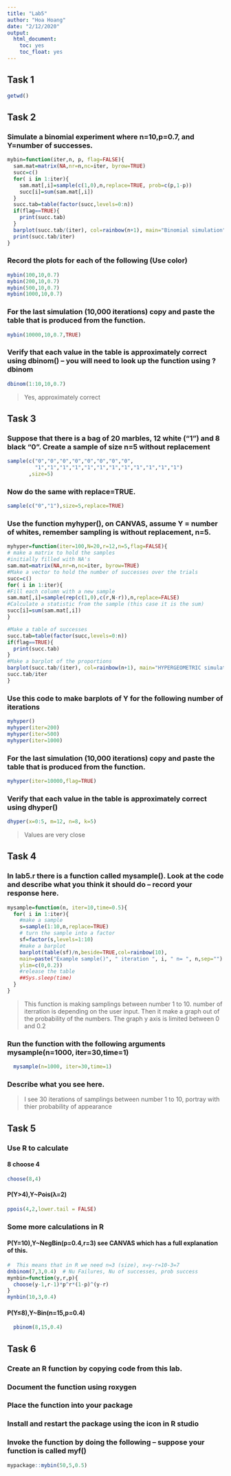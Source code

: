 ```yaml
---
title: "Lab5"
author: "Hoa Hoang"
date: "2/12/2020"
output: 
  html_document:
    toc: yes
    toc_float: yes
---
```


## Task 1
```r
getwd()
```

## Task 2
### Simulate a binomial experiment where n=10,p=0.7, and Y=number of successes.
```r
mybin=function(iter,n, p, flag=FALSE){ 
  sam.mat=matrix(NA,nr=n,nc=iter, byrow=TRUE)
  succ=c()
  for( i in 1:iter){
    sam.mat[,i]=sample(c(1,0),n,replace=TRUE, prob=c(p,1-p))
    succ[i]=sum(sam.mat[,i])
  }
  succ.tab=table(factor(succ,levels=0:n))
  if(flag==TRUE){
    print(succ.tab)
  }
  barplot(succ.tab/(iter), col=rainbow(n+1), main="Binomial simulation", xlab="Number of successes")
  print(succ.tab/iter)
}
```


###	Record the plots for each of the following (Use color)
```r
mybin(100,10,0.7)
mybin(200,10,0.7)
mybin(500,10,0.7)
mybin(1000,10,0.7)
```

### For the last simulation (10,000 iterations) copy and paste the table that is produced from the function.
```r
mybin(10000,10,0.7,TRUE) 
```
### Verify that each value in the table is approximately correct using dbinom() – you will need to look up the function using ?dbinom
```r
dbinom(1:10,10,0.7)
```
  > Yes, approximately correct

## Task 3
### Suppose that there is a bag of 20 marbles, 12 white (“1”) and 8 black “0”. Create a sample of size n=5 without replacement
```r
sample(c("0","0","0","0","0","0","0","0",
         "1","1","1","1","1","1","1","1","1","1","1","1")
       ,size=5)
```

### Now do the same with replace=TRUE.
```r
sample(c("0","1"),size=5,replace=TRUE)
```

###	Use the function myhyper(), on CANVAS, assume Y = number of whites, remember sampling is without replacement, n=5. 
```r
myhyper=function(iter=100,N=20,r=12,n=5,flag=FALSE){
# make a matrix to hold the samples
#initially filled with NA's
sam.mat=matrix(NA,nr=n,nc=iter, byrow=TRUE)
#Make a vector to hold the number of successes over the trials
succ=c()
for( i in 1:iter){
#Fill each column with a new sample
sam.mat[,i]=sample(rep(c(1,0),c(r,N-r)),n,replace=FALSE)
#Calculate a statistic from the sample (this case it is the sum)
succ[i]=sum(sam.mat[,i])
}

#Make a table of successes
succ.tab=table(factor(succ,levels=0:n))
if(flag==TRUE){
  print(succ.tab)
}
#Make a barplot of the proportions
barplot(succ.tab/(iter), col=rainbow(n+1), main="HYPERGEOMETRIC simulation", xlab="Number of successes")
succ.tab/iter
}

```
### Use this code to make barplots of Y for the following number of iterations
```r
myhyper()
myhyper(iter=200)
myhyper(iter=500)
myhyper(iter=1000)
```

### For the last simulation (10,000 iterations) copy and paste the table that is produced from the function.
```r
myhyper(iter=10000,flag=TRUE)
```

### Verify that each value in the table is approximately correct using dhyper()
```r
dhyper(x=0:5, m=12, n=8, k=5)
```
  > Values are very close
  
## Task 4
### In lab5.r there is a function called mysample(). Look at the code and describe what you think it should do – record your response here.
```r
mysample=function(n, iter=10,time=0.5){
  for( i in 1:iter){
    #make a sample
    s=sample(1:10,n,replace=TRUE)
    # turn the sample into a factor
    sf=factor(s,levels=1:10)
    #make a barplot
    barplot(table(sf)/n,beside=TRUE,col=rainbow(10), 
    main=paste("Example sample()", " iteration ", i, " n= ", n,sep="") ,
    ylim=c(0,0.2))
    #release the table
    ##Sys.sleep(time)
  }
}
```
  >This function is making samplings between number 1 to 10. number of iterration is depending on the user input.
  >Then it make a graph out of the probability of the numbers. The graph y axis is limited between 0 and 0.2
  
### Run the function with the following arguments mysample(n=1000, iter=30,time=1)
```r
  mysample(n=1000, iter=30,time=1)
```

###	Describe what you see here.
  > I see 30 iterations of samplings between number 1 to 10, portray with thier probability of appearance
  
## Task 5
###	Use R to calculate 
#### 8 choose 4	
```r
choose(8,4)
```

#### P(Y>4),Y~Pois(λ=2)
```r
ppois(4,2,lower.tail = FALSE)
```

###	Some more calculations in R
####	P(Y=10),Y~NegBin(p=0.4,r=3) see CANVAS which has a full explanation of this.

```r
#  This means that in R we need n=3 (size), x=y-r=10-3=7
dnbinom(7,3,0.4)  # Nu Failures, Nu of successes, prob success
mynbin=function(y,r,p){
  choose(y-1,r-1)*p^r*(1-p)^(y-r)
}
mynbin(10,3,0.4)
```

####	P(Y≤8),Y~Bin(n=15,p=0.4)
```r
  pbinom(8,15,0.4)
```

## Task 6
### Create an R function by copying code from this lab. 
### Document the function using roxygen
### Place the function into your package
### Install and restart the package using the icon in R studio 
### Invoke the function by doing the following – suppose your function is called myf()
```r
mypackage::mybin(50,5,0.5)
```




